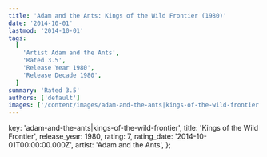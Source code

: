 ```yaml
---
title: 'Adam and the Ants: Kings of the Wild Frontier (1980)'
date: '2014-10-01'
lastmod: '2014-10-01'
tags:
  [
    'Artist Adam and the Ants',
    'Rated 3.5',
    'Release Year 1980',
    'Release Decade 1980',
  ]
summary: 'Rated 3.5'
authors: ['default']
images: ['/content/images/adam-and-the-ants|kings-of-the-wild-frontier.jpg']
---
```


  key: 'adam-and-the-ants|kings-of-the-wild-frontier',
  title: 'Kings of the Wild Frontier',
  release_year: 1980,
  rating: 7,
  rating_date: '2014-10-01T00:00:00.000Z',
  artist: 'Adam and the Ants',
};

<MusicRating data={data} />
